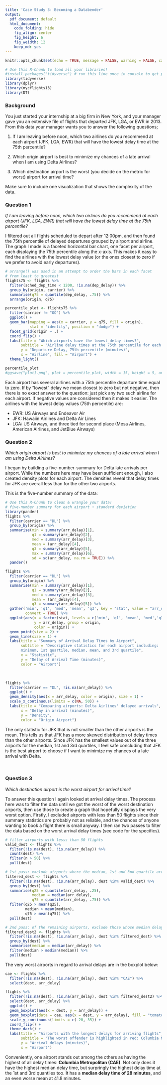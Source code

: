 ```yaml
---
title: 'Case Study 3: Becoming a Databender'
output:
  pdf_document: default
  html_document:
    code_folding: hide
    fig_align: center
    fig_height: 6
    fig_weidth: 12
    keep_md: yes
---
```


```r
knitr::opts_chunk$set(echo = TRUE, message = FALSE, warning = FALSE, cache = TRUE, fig.width = 10)
```

```r
# Use this R-Chunk to load all your libraries!
#install.packages("tidyverse") # run this line once in console to get package
library(tidyverse)
library(dplyr)
library(nycflights13)
library(DT)
```

### Background

You just started your internship at a big firm in New York, and your manager gave you an extensive file of flights that departed JFK, LGA, or EWR in 2013. From this data your manager wants you to answer the following questions;

1) If I am leaving before noon, which two airlines do you recommend at each airport (JFK, LGA, EWR) that will have the lowest delay time at the 75th percentile?

2) Which origin airport is best to minimize my chances of a late arrival when I am using Delta Airlines?

3) Which destination airport is the worst (you decide on the metric for worst) airport for arrival time?

Make sure to include one visualization that shows the complexity of the data.


### Question 1

*If I am leaving before noon, which two airlines do you recommend at each airport (JFK, LGA, EWR) that will have the lowest delay time at the 75th percentile?*

I filtered out all flights scheduled to depart after 12:00pm, and then found the 75th percentile of delayed departures grouped by airport and airline. The graph I made is a faceted horizontal bar chart, one facet per airport, each displaying the 75th percentile along the x-axis. This makes it easy to find the airlines with the lowest delay value (or the ones closest to zero if we prefer to avoid early departures). 

```r
# arrange() was used in an attempt to order the bars in each facet
# from least to greatest
flights75 <- flights %>%
  filter(sched_dep_time < 1200, !is.na(dep_delay)) %>%
  group_by(origin, carrier) %>%
  summarise(q75 = quantile(dep_delay, .75)) %>%
  arrange(origin, q75)

percentile_plot <- flights75 %>%
  filter(carrier != "OO") %>%
  ggplot() +
  geom_bar(mapping = aes(x = carrier, y = q75, fill = origin), 
           stat = "identity", position = "dodge") +
  facet_grid(origin ~ .) +
  coord_flip() + 
  labs(title = "Which airports have the lowest delay times?",
       subtitle = "Airline delay times at the 75th percentile for each airport",
       y = "Departure Delay, 75th percentile (minutes)", 
       x = "Airline", fill = "Airport") +
  theme_light()

percentile_plot
#ggsave("plot1.png", plot = percentile_plot, width = 15, height = 5, units = "in")
```

Each airport has several airlines with a 75th percentile departure time equal to zero. If by "lowest" delay we mean closest to zero but not negative, then there is no exact answer to the question: just pick any two such airline for each airport. If negative values are considered then it makes it easier. The airlines with the lowest delay values (75th percentile) are:

* EWR: US Airways and Endeavor Air
* JFK: Hawaiin Airlines and Delta Air Lines
* LGA: US Airways, and three tied for second place (Mesa Airlines, American Airlines, and JetBlue Airways)


### Question 2

*Which origin airport is best to minimize my chances of a late arrival when I am using Delta Airlines?*

I began by building a five-number-summary for Delta late arrivals per airport. While the numbers here may have been sufficient enough, I also created density plots for each airport. The densities reveal that delay times for JFK are overall less than for the other two airports.

This is the five-number summary of the data:

```r
# Use this R-Chunk to clean & wrangle your data!
# five-number summary for each airport + standard deviation
library(pander)
flights %>%
  filter(carrier == "DL") %>%
  group_by(origin) %>%
  summarise(min = summary(arr_delay)[1],
            q1 = summary(arr_delay)[2],
            med = summary(arr_delay)[3],
            mean = (arr_delay)[4],
            q3 = summary(arr_delay)[5],
            max = summary(arr_delay)[6],
            sd = sd(arr_delay, na.rm = TRUE)) %>%
  pander()
```

```r

flights %>%
  filter(carrier == "DL") %>%
  group_by(origin) %>%
  summarise(min = summary(arr_delay)[1],
            q1 = summary(arr_delay)[2],
            med = summary(arr_delay)[3],
            mean = (arr_delay)[4],
            q3 = summary(arr_delay)[5]) %>%
  gather('min', 'q1', 'med', 'mean', 'q3', key = "stat", value = "arr_delay", 
         convert = TRUE) %>%
  ggplot(aes(x = factor(stat, levels = c('min', 'q1', 'mean', 'med','q3')),
             y = arr_delay, group = origin, 
             color = origin)) +
  geom_point(size = 2) +
  geom_line(size = 1) +
  labs(title = "Summary of Arrival Delay Times by Airport", 
       subtitle = "Descriptive statistics for each airport including: 
       minimum, 1st quartile, median, mean, and 3rd quartile", 
       x = "Statistic", 
       y = "Delay of Arrival Time (minutes)", 
       color = "Airport")
```

$~$



```r
flights %>%
  filter(carrier == "DL", !is.na(arr_delay)) %>%
  ggplot() +
  geom_density(aes(x = arr_delay, color = origin), size = 1) +
  scale_x_continuous(limits = c(NA, 50)) +
  labs(title = "Comparing airports: Delta Airlines' delayed arrivals", 
       x = "Delay in arrival (minutes)", 
       y = "Density",
       color = "Origin Airport")
```

The only statistic for JFK that is not smaller than the other airports is the mean. This tells us that JFK has a more skewed distribution of delay times than the other airports. Since JFK has the smallest values out of the three airports for the median, 1st and 3rd quartiles, I feel safe concluding that JFK is the best airport to choose if I want to minimize my chances of a late arrival with Delta.

$~$

### Question 3

*Which destination airport is the worst airport for arrival time?*

To answer this question I again looked at arrival delay times. The process here was to filter the data until we got the worst of the worst destination airports, then use those to create a graph that hopefully displays the very worst option. Firstly, I excluded airports with less than 50 flights since their summary statistics are probably not as reliable, and the chances of anyone wanting to book a flight there is small anyway. I then ran two passes to filter the data based on the worst arrival delay times (see code for the specifics).

```r
# filter airports with lesss than 50 flights
valid_dest <- flights %>%
  filter(!is.na(dest), !is.na(arr_delay)) %>%
  count(dest) %>%
  filter(n > 50) %>%
  pull(dest)

# 1st pass: exclude airports where the median, 1st and 3nd quartile are less than the mean of each of these statistics
filtered_dest <- flights %>%
  filter(!is.na(dest), !is.na(arr_delay), dest %in% valid_dest) %>%
  group_by(dest) %>%
  summarise(q25 = quantile(arr_delay, .25),
            median = median(arr_delay), 
            q75 = quantile(arr_delay, .75)) %>%
  filter(q25 > mean(q25), 
         median > mean(median),
         q75 > mean(q75)) %>%
  pull(dest)

# 2nd pass: of the remaining airports, exclude those whose median delay time is less than the median of the remaining airports' median delay time
filtered_dest2 <- flights %>%
  filter(!is.na(dest), !is.na(arr_delay), dest %in% filtered_dest) %>%
  group_by(dest) %>%
  summarise(median = median(arr_delay)) %>%
  filter(median > median(median)) %>%
  pull(dest)
```

The very worst airports in regard to arrival delays are in the boxplot below:

```r
cae <- flights %>%
  filter(!is.na(dest), !is.na(arr_delay), dest %in% "CAE") %>%
  select(dest, arr_delay)

flights %>%
  filter(!is.na(dest), !is.na(arr_delay), dest %in% filtered_dest2) %>%
  select(dest, arr_delay) %>%
  ggplot() +
  geom_boxplot(aes(x = dest, y = arr_delay)) +
  geom_boxplot(data = cae, aes(x = dest, y = arr_delay), fill = "tomato1") +
  scale_y_continuous(limits = c(-20, 35)) +
  coord_flip() +
  theme_dark() +
  labs(title = "Airports with the longest delays for arriving flights",
       subtitle = "The worst offender is highlighted in red: Columbia Metropolitan",
       y = "Arrival delays (minutes)",
       x = "Airport")
```

Conveniently, one airport stands out among the others as having the highest of all delay times: **Columbia Metropolitan (CAE)**. Not only does it have the highest median delay time, but surpringly the highest delay time at the 1st and 3rd quantiles too. It has a **median delay time of 28 minutes**, and an even worse mean at 41.8 minutes.




$~$
